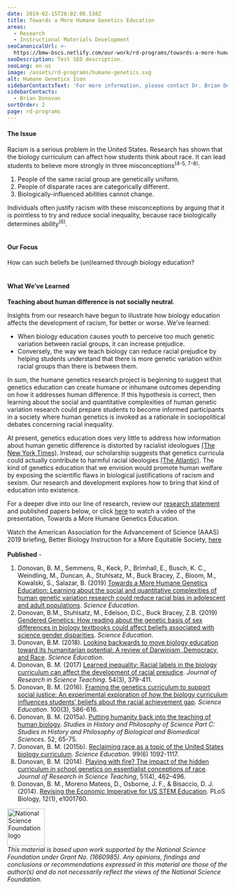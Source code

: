 ```yaml
---
date: 2019-02-15T20:02:08.538Z
title: Towards a More Humane Genetics Education
areas:
  - Research
  - Instructional Materials Development
seoCanonicalUrl: >-
  https://bmw-bscs.netlify.com/our-work/rd-programs/towards-a-more-humane-genetics-education
seoDescription: Test SEO description.
seoLang: en-us
image: /assets/rd-programs/humane-genetics.svg
alt: Humane Genetics Icon
sidebarContactsText: 'For more information, please contact Dr. Brian Donovan.'
sidebarContacts:
  - Brian Donovan
sortOrder: 2
page: rd-programs
---
```

#### The Issue
Racism is a serious problem in the United States. Research has shown that the biology curriculum can affect how students think about race. It can lead students to believe more strongly in three misconceptions<sup>(4-5, 7-8)</sup>:

1. People of the same racial group are genetically uniform.
2. People of disparate races are categorically different.
3. Biologically-influenced abilities cannot change.

Individuals often justify racism with these misconceptions by arguing that it is pointless to try and reduce social inequality, because race biologically determines ability<sup>(6)</sup>.
<br>
</br>
#### Our Focus
How can such beliefs be (un)learned through biology education?
</br>
<br>
#### What We’ve Learned
**Teaching about human difference is not socially neutral**.

Insights from our research have begun to illustrate how biology education affects the development of racism, for better or worse. We’ve learned:

* When biology education causes youth to perceive too much genetic variation between racial groups, it can increase prejudice.
* Conversely, the way we teach biology can reduce racial prejudice by helping students understand that there is more genetic variation within racial groups than there is between them.

In sum, the humane genetics research project is beginning to suggest that genetics education can create humane or inhumane outcomes depending on how it addresses human difference. If this hypothesis is correct, then learning about the social and quantitative complexities of human genetic variation research could prepare students to become informed participants in a society where human genetics is invoked as a rationale in sociopolitical debates concerning racial inequality.

At present, genetics education does very little to address how information about human genetic difference is distorted by racialist ideologues <a href="https://www.nytimes.com/2018/10/17/us/white-supremacists-science-dna.html" target="_blank" rel="noopener noreferrer">(The New York Times)</a>. Instead, our scholarship suggests that genetics curricula could actually contribute to harmful racial ideologies <a href="https://www.theatlantic.com/science/archive/2018/09/teaching-race-high-school-biology-textbooks/570319/" target="_blank" rel="noopener noreferrer">(The Atlantic)</a>. The kind of genetics education that we envision would promote human welfare by exposing the scientific flaws in biological justifications of racism and sexism. Our research and development explores how to bring that kind of education into existence.

For a deeper dive into our line of research, review our <a href="https://media.bscs.org/human/research_statement.pdf" target="_blank" rel="noopener noreferrer">research statement</a>  and published papers below, or click <a href="https://vimeo.com/315526217">here</a> to watch a video of the presentation, Towards a More Humane Genetics Education.

Watch the American Association for the Advancement of Science (AAAS) 2019 briefing, Better Biology Instruction for a More Equitable Society, <a href="https://www.eurekalert.org/aaasnewsroom/2019/webcast/?b=10" target="_blank" rel="noopener noreferrer">here</a> 
<br>
</br>
**Published** -

1. Donovan, B. M., Semmens, R., Keck, P., Brimhall, E., Busch, K. C., Weindling, M., Duncan, A., Stuhlsatz, M., Buck Bracey, Z., Bloom, M., Kowalski, S., Salazar, B. (2019) <a href="https://onlinelibrary.wiley.com/doi/pdf/10.1002/sce.21506" target="_blank" rel="noopener noreferrer">Towards a More Humane Genetics Education: Learning about the social and quantitative complexities of human genetic variation research could reduce racial bias in adolescent and adult populations</a>. _Science Education_.
2. Donovan, B.M., Stuhlsatz, M., Edelson, D.C., Buck Bracey, Z.B. (2019) <a href="https://bscs.org/sites/default/files/gendered_genetics.pdf" target="_blank" rel="noopener noreferrer">Gendered Genetics: How reading about the genetic basis of sex differences in biology textbooks could affect beliefs associated with science gender disparities</a>. _Science Education_. 
3. Donovan, B.M. (2018). <a href="https://onlinelibrary.wiley.com/doi/abs/10.1002/sce.21480" target="_blank" rel="noopener noreferrer">Looking backwards to move biology education toward its humanitarian potential: A review of Darwinism, Democracy, and Race</a>. _Science Education_. 
4. Donovan, B. M. (2017) <a href="https://onlinelibrary.wiley.com/doi/abs/10.1002/tea.21370" target="_blank" rel="noopener noreferrer">Learned inequality: Racial labels in the biology curriculum can affect the development of racial prejudice</a>. _Journal of Research in Science Teaching_. 54(3), 379-411. 
5. Donovan, B. M. (2016). <a href="https://onlinelibrary.wiley.com/doi/abs/10.1002/sce.21221" target="_blank" rel="noopener noreferrer">Framing the genetics curriculum to support social justice: An experimental exploration of how the biology curriculum influences students’ beliefs about the racial achievement gap</a>. _Science Education_. 100(3), 586-616. 
6. Donovan, B. M. (2015a). <a href="https://www.sciencedirect.com/science/article/pii/S1369848615000138" target="_blank" rel="noopener noreferrer">Putting humanity back into the teaching of human biology</a>. _Studies in History and Philosophy of Science Part C: Studies in History and Philosophy of Biological and Biomedical Sciences_. 52, 65-75. 
7. Donovan, B. M. (2015b). <a href="https://onlinelibrary.wiley.com/doi/abs/10.1002/sce.21173" target="_blank" rel="noopener noreferrer">Reclaiming race as a topic of the United States biology curriculum</a>. _Science Education_. 99(6) 1092-1117. 
8. Donovan, B. M. (2014). <a href="https://onlinelibrary.wiley.com/doi/abs/10.1002/tea.21138" target="_blank" rel="noopener noreferrer">Playing with fire? The impact of the hidden curriculum in school genetics on essentialist conceptions of race</a>. _Journal of Research in Science Teaching_, 51(4), 462–496. 
9. Donovan, B. M., Moreno Mateos, D., Osborne, J. F., & Bisaccio, D. J. (2014). <a href="https://journals.plos.org/plosbiology/article id=10.1371/journal.pbio.1001760" target="_blank" rel="noopener noreferrer">Revising the Economic Imperative for US STEM Education</a>. PLoS Biology, 12(1), e1001760.

<div class="d-flex justify-content-center">
  <div class="p-2">
    <a href="https://www.nsf.gov" target="_blank" rel="noopener noreferrer">
      <img src="/assets/nsf_logo.svg" alt="National Science Foundation logo" style="height: 85px;" />
    </a>
  </div>
  <p class="p-2" style="margin: 0;"><em>This  material  is  based  upon  work  supported  by  the  National  Science Foundation under Grant No. (1660985). Any opinions, findings and conclusions or recommendations expressed in this material are those of the author(s) and do not necessarily reflect the views of the National Science Foundation.</em></p>
</div>
